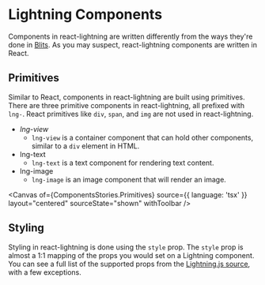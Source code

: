 
<Meta title="@plextv∕react-lightning/Lightning Components" of={ComponentsStories} />

# Lightning Components

Components in react-lightning are written differently from the ways they're done
in [Blits](https://lightningjs.io/v3-docs/blits/essentials/components.html). As
you may suspect, react-lightning components are written in React.

## Primitives

Similar to React, components in react-lightning are built using primitives.
There are three primitive components in react-lightning, all prefixed with
`lng-`. React primitives like `div`, `span`, and `img` are not used in react-lightning.

- *lng-view*
  - `lng-view` is a container component that can hold other components, similar to
    a `div` element in HTML.
- lng-text
  - `lng-text` is a text component for rendering text content.
- lng-image
  - `lng-image` is an image component that will render an image.

<Canvas
  of={ComponentsStories.Primitives}
  source={{ language: 'tsx' }}
  layout="centered"
  sourceState="shown"
  withToolbar
/>


## Styling

Styling in react-lightning is done using the `style` prop. The `style` prop is
almost a 1:1 mapping of the props you would set on a Lightning component. You
can see a full list of the supported props from the [Lightning.js
source](https://github.com/lightning-js/renderer/blob/6f8e057b4928d40b7433382267b3133ebdcbb8a0/src/core/CoreNode.ts#L214),
with a few exceptions.

<Canvas
  of={ComponentsStories.Styling}
  layout="centered"
  sourceState="shown"
  withToolbar
/>
